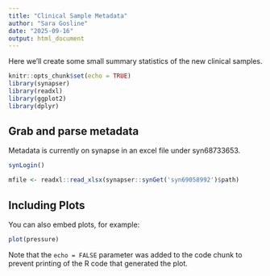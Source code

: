 ```yaml
---
title: "Clinical Sample Metadata"
author: "Sara Gosline"
date: "2025-09-16"
output: html_document
---
```


Here we'll create some small summary statistics of the new clinical samples.

```r
knitr::opts_chunk$set(echo = TRUE)
library(synapser)
library(readxl)
library(ggplot2)
library(dplyr)

```

## Grab and parse metadata
Metadata is currently on synapse in an excel file under syn68733653. 


```r
synLogin()

mfile <- readxl::read_xlsx(synapser::synGet('syn69058992')$path)


```

## Including Plots

You can also embed plots, for example:

```r
plot(pressure)
```

Note that the `echo = FALSE` parameter was added to the code chunk to prevent printing of the R code that generated the plot.
